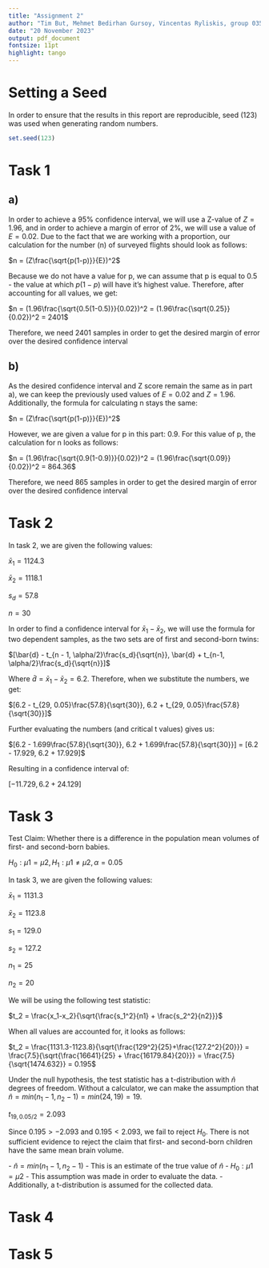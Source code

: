 ---
title: "Assignment 2"
author: "Tim But, Mehmet Bedirhan Gursoy, Vincentas Ryliskis, group 035"
date: "20 November 2023"
output: pdf_document
fontsize: 11pt
highlight: tango
---
# Setting a Seed

In order to ensure that the results in this report are reproducible, seed (123) was used when generating random numbers.
```{r message=FALSE, warning=FALSE}
set.seed(123)
```
# Task 1

## a)

In order to achieve a 95% confidence interval, we will use a Z-value of $Z = 1.96$, and in order to achieve a margin of error of 2%, we will use a value of $E = 0.02$. Due to the fact that we are working with a proportion, our calculation for the number (n) of surveyed flights should look as follows:

$n = (Z\frac{\sqrt{p(1-p)}}{E})^2$

Because we do not have a value for p, we can assume that p is equal to 0.5 - the value at which $p(1-p)$ will have it's highest value. Therefore, after accounting for all values, we get:

$n = (1.96\frac{\sqrt{0.5(1-0.5)}}{0.02})^2 = (1.96\frac{\sqrt{0.25}}{0.02})^2 = 2401$

Therefore, we need 2401 samples in order to get the desired margin of error over the desired confidence interval

## b) 

As the desired confidence interval and Z score remain the same as in part a), we can keep the previously used values of $E = 0.02$ and $Z = 1.96$. Additionally, the formula for calculating n stays the same:

$n = (Z\frac{\sqrt{p(1-p)}}{E})^2$

However, we are given a value for p in this part: 0.9. For this value of p, the calculation for n looks as follows:

$n = (1.96\frac{\sqrt{0.9(1-0.9)}}{0.02})^2 = (1.96\frac{\sqrt{0.09}}{0.02})^2 = 864.36$

Therefore, we need 865 samples in order to get the desired margin of error over the desired confidence interval


# Task 2

In task 2, we are given the following values:

$\bar{x}_1 = 1124.3$

$\bar{x}_2 = 1118.1$

$s_d = 57.8$

$n = 30$

In order to find a confidence interval for $\bar{x}_1 - \bar{x}_2$, we will use the formula for two dependent samples, as the two sets are of first and second-born twins:

$[\bar{d} - t_{n - 1, \alpha/2}\frac{s_d}{\sqrt{n}}, \bar{d} + t_{n-1, \alpha/2}\frac{s_d}{\sqrt{n}}]$

Where $\bar{d} = \bar{x}_1 - \bar{x}_2 = 6.2$. Therefore, when we substitute the numbers, we get:

$[6.2 - t_{29, 0.05}\frac{57.8}{\sqrt{30}}, 6.2 + t_{29, 0.05}\frac{57.8}{\sqrt{30}}]$

Further evaluating the numbers (and critical t values) gives us:

$[6.2 - 1.699\frac{57.8}{\sqrt{30}}, 6.2 + 1.699\frac{57.8}{\sqrt{30}}] = [6.2 - 17.929, 6.2 + 17.929]$

Resulting in a confidence interval of:

$[-11.729, 6.2 + 24.129]$


# Task 3

Test Claim: Whether there is a difference in the population mean volumes of first- and
second-born babies.

$H_0: \mu1 = \mu2, H_1: \mu1 \neq \mu2, \alpha = 0.05$

In task 3, we are given the following values:

$\bar{x}_1 = 1131.3$

$\bar{x}_2 =  1123.8$

$s_1 = 129.0$

$s_2 = 127.2$

$n_1 = 25$

$n_2 = 20$

We will be using the following test statistic:

$t_2 = \frac{x_1-x_2}{\sqrt{\frac{s_1^2}{n1} + \frac{s_2^2}{n2}}}$

When all values are accounted for, it looks as follows:

$t_2 = \frac{1131.3-1123.8}{\sqrt{\frac{129^2}{25}+\frac{127.2^2}{20}}} = \frac{7.5}{\sqrt{\frac{16641}{25} + \frac{16179.84}{20}}} = \frac{7.5}{\sqrt{1474.632}} = 0.195$

Under the null hypothesis, the test statistic has a t-distribution with $\tilde{n}$ degrees of freedom. Without a calculator, we can make the assumption that $\tilde{n} = min(n_1-1, n_2-1) = min(24,19) = 19$.

$t_{19,0.05/2} = 2.093$

Since $0.195 > -2.093$ and $0.195 < 2.093$, we fail to reject $H_0$. There is not sufficient evidence to reject the claim that first- and second-born children have the same mean brain volume. 

\textbf{Assumptions Made:}\newline
- $\tilde{n} = min(n_1-1, n_2-1)$ - This is an estimate of the true value of $\tilde{n}$\newline
- $H_0: \mu1 = \mu2$ - This assumption was made in order to evaluate the data.\newline
- Additionally, a t-distribution is assumed for the collected data.\newline


# Task 4

# Task 5